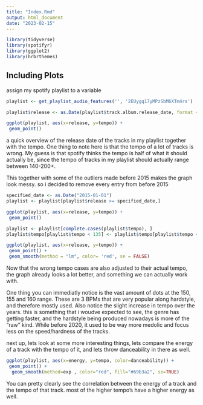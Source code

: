 ```yaml
---
title: "Index.Rmd"
output: html_document
date: "2023-02-15"
---
```


```r
library(tidyverse)
library(spotifyr) 
library(ggplot2)
library(hrbrthemes)
```

## Including Plots

assign my spotify playlist to a variable

```r
playlist <- get_playlist_audio_features('', '2EUygq17yMPzSbM6XTm4rs') 


```

```r
playlist$release <- as.Date(playlist$track.album.release_date, format = "%Y-%m-%d")

```

```r

ggplot(playlist, aes(x=release, y=tempo)) +
 geom_point()
```

a quick overview of the release date of the tracks in my playlist together with the tempo. One thing to note here is that the tempo of a lot of tracks is wrong. My guess is that spotify thinks the tempo is half of what it should actually be, since the tempo of tracks in my playlist should actually range between 140-200+.

This together with some of the outliers made before 2015 makes the graph look messy. so i decided to remove every entry from before 2015

```r
specified_date <- as.Date("2015-01-01")
playlist <- playlist[playlist$release >= specified_date,]

ggplot(playlist, aes(x=release, y=tempo)) +
 geom_point()
```

```r
playlist <- playlist[complete.cases(playlist$tempo), ]
playlist$tempo[playlist$tempo < 135] <- playlist$tempo[playlist$tempo < 135] * 2

ggplot(playlist, aes(x=release, y=tempo)) +
 geom_point() +
 geom_smooth(method = "lm", color= 'red', se = FALSE)
```

Now that the wrong tempo cases are also adjusted to their actual tempo, the graph already looks a lot better, and something we can actually work with.

One thing you can immediatly notice is the vast amount of dots at the 150, 155 and 160 range. These are 3 BPMs that are very popular along hardstyle, and therefore mostly used. Also notice the slight increase in tempo over the years. this is something that i woudve expected to see, the genre has getting faster, and the hardstyle being produced nowadays is more of the "raw" kind. While before 2020, it used to be way more medolic and focus less on the speed/hardness of the tracks.

next up, lets look at some more interesting things, lets compare the energy of a track with the tempo of it, and lets throw danceability in there as well.

```r
ggplot(playlist, aes(x=energy, y=tempo, color=danceability)) +
 geom_point() +
  geom_smooth(method=exp , color="red", fill="#69b3a2", se=TRUE)
```

You can pretty clearly see the correlation between the energy of a track and the tempo of that track. most of the higher tempo's have a higher energy as well.
